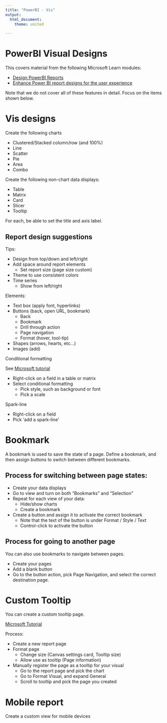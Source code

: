 ```yaml
--- 
title: "PowerBI - Vis"
output: 
  html_document:
    theme: united

---
```


# PowerBI Visual Designs

This covers material from the following Microsoft Learn modules:

- [Design PowerBI Reports](https://learn.microsoft.com/en-us/training/modules/power-bi-effective-reports/)
- [Enhance Power BI report designs for the user experience](https://learn.microsoft.com/en-us/training/modules/power-bi-effective-user-experience/)

Note that we do not cover all of these features in detail. Focus on the items shown below.


# Vis designs

Create the following charts

- Clustered/Stacked column/row (and 100%)
- Line
- Scatter
- Pie
- Area
- Combo

Create the following non-chart data displays:

- Table
- Matrix
- Card
- Slicer
- Tooltip

For each, be able to set the title and axis label.

## Report design suggestions

Tips:

- Design from top/down and left/right
- Add space around report elements
  - Set report size (page size custom)
- Theme to use consistent colors
- Time series
  - Show from left/right

Elements:

- Text box (apply font, hyperlinks)
- Buttons (back, open URL, bookmark)
  - Back
  - Bookmark
  - Drill through action
  - Page navigation
  - Format (hover, tool-tip)
- Shapes (arrows, hearts, etc...)
- Images (add)

Conditional formatting

See [Microsoft tutorial](https://learn.microsoft.com/en-us/power-bi/create-reports/desktop-conditional-table-formatting)

- Right-click on a field in a table or matrix
- Select conditional formatting
  - Pick style, such as background or font
  - Pick a scale

Spark-line

- Right-click on a field
- Pick 'add a spark-line'

# Bookmark

A bookmark is used to save the state of a page. Define a bookmark, and then assign buttons to switch between different bookmarks.

## Process for switching between page states:

- Create your data displays
- Go to view and turn on both "Bookmarks" and "Selection"
- Repeat for each view of your data:
  - Hide/show charts
  - Create a bookmark 
- Create a button and assign it to activate the correct bookmark
  - Note that the text of the button is under Format / Style / Text
  - Control-click to activate the button

## Process for going to another page

You can also use bookmarks to navigate between pages.

- Create your pages
- Add a blank button
- Go to the button action, pick Page Navigation, and select the correct destination page.


# Custom Tooltip

You can create a custom tooltip page.

[Microsoft Tutorial](https://learn.microsoft.com/en-us/power-bi/create-reports/desktop-tooltips?tabs=powerbi-desktop)

Process:

- Create a new report page
- Format page 
  - Change size (Canvas settings card, Tooltip size)
  - Allow use as tooltip (Page information)
- Manually register the page as a tooltip for your visual
  - Go to the report page and pick the chart
  - Go to Format Visual, and expand General
  - Scroll to tooltip and pick the page you created



# Mobile report

Create a custom view for mobile devices